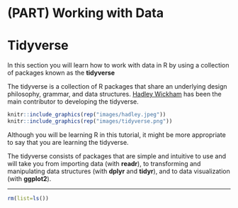 # (PART) Working with Data {-}

# Tidyverse

In this section you will learn how to work with data in R by using a collection of packages known as the **tidyverse**

The tidyverse is a collection of R packages that share an underlying design philosophy, grammar, and data structures. [Hadley Wickham](http://hadley.nz){target="_blank"} has been the main contributor to developing the tidyverse.

```r
knitr::include_graphics(rep("images/hadley.jpeg"))
knitr::include_graphics(rep("images/tidyverse.png"))
```

Although you will be learning R in this tutorial, it might be more appropriate to say that you are learning the tidyverse.

The tidyverse consists of packages that are simple and intuitive to use and will take you from importing data (with **readr**), to transforming and manipulating data structures (with **dplyr** and **tidyr**), and to data visualization (with **ggplot2**).


----

```r
rm(list=ls())
```

